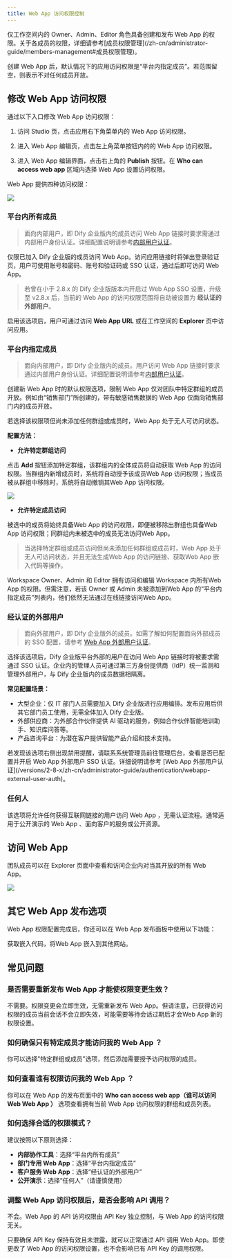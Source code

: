 ```yaml
---
title: Web App 访问权限控制
---
```


<Info>
  仅工作空间内的 Owner、Admin、Editor 角色具备创建和发布 Web App 的权限。关于各成员的权限，详细请参考[成员权限管理](/zh-cn/administrator-guide/members-management#成员权限管理)。
</Info>

创建 Web App 后，默认情况下的应用访问权限是“平台内指定成员”。若范围留空，则表示不对任何成员开放。

## 修改 Web App 访问权限

通过以下入口修改 Web App 访问权限：

1. 访问 Studio 页，点击应用右下角菜单内的 Web App 访问权限。

2. 进入 Web App 编辑页，点击左上角菜单按钮内的的 Web App 访问权限。

3. 进入 Web App 编辑界面，点击右上角的 **Publish** 按钮。在 **Who can access web app** 区域内选择 Web App 设置访问权限。

Web App 提供四种访问权限：

![](https://assets-docs.dify.ai/2025/06/323f40cbf4d0091bc84724fd0bee529c.png)

### 平台内所有成员

> 面向内部用户，即 Dify 企业版内的成员访问 Web App 链接时要求需通过内部用户身份认证。详细配置说明请参考[内部用户认证](/versions/2-8-x/zh-cn/administrator-guide/authentication/enterprise-user-auth)。

仅限已加入 Dify 企业版的成员访问 Web App。访问应用链接时将弹出登录验证页，用户可使用账号和密码、账号和验证码或 SSO 认证，通过后即可访问 Web App。

> 若曾在小于 2.8.x 的 Dify 企业版版本内开启过 Web App SSO 设置，升级至 v2.8.x 后，当前的 Web App 的访问权限范围将自动被设置为 **经认证的外部用户**。

启用该选项后，用户可通过访问 **Web App URL** 或在工作空间的 **Explorer** 页中访问应用。

### 平台内指定成员

> 面向内部用户，即 Dify 企业版内的成员。用户访问 Web App 链接时要求通过内部用户身份认证。详细配置说明请参考[内部用户认证](/versions/2-8-x/zh-cn/administrator-guide/authentication/enterprise-user-auth)。

创建新 Web App 时的默认权限选项，限制 Web App 仅对团队中特定群组的成员开放。例如由“销售部门”所创建的，带有敏感销售数据的 Web App 仅面向销售部门内的成员开放。

若选择该权限项但尚未添加任何群组或成员时，Web App 处于无人可访问状态。

**配置方法：**

- **允许特定群组访问**

点击 **Add** 按钮添加特定群组，该群组内的全体成员将自动获取 Web App 的访问权限。当群组内新增成员时，系统将自动授予该成员Web App 访问权限；当成员被从群组中移除时，系统将自动撤销其Web App 访问权限。

![](https://assets-docs.dify.ai/2025/06/2ae6a255c949c0e28ab2acd087db9b62.png)

- **允许特定成员访问**

被选中的成员将始终具备Web App 的访问权限，即便被移除出群组也具备Web App 访问权限；同群组内未被选中的成员无法访问Web App。

> 当选择特定群组或成员访问但尚未添加任何群组或成员时，Web App 处于无人可访问状态，并且无法生成Web App 的访问链接、获取Web App 嵌入代码等操作。

<Info>
    Workspace Owner、Admin 和 Editor 拥有访问和编辑 Workspace 内所有Web App 的权限。但需注意，若该 Owner 或 Admin 未被添加到Web App 的“平台内指定成员”列表内，他们依然无法通过在线链接访问Web App。
</Info>

### 经认证的外部用户

> 面向外部用户，即 Dify 企业版外的成员。如需了解如何配置面向外部成员的 SSO 配置，请参考 [Web App 外部用户认证](/versions/2-8-x/zh-cn/administrator-guide/authentication/webapp-external-user-auth)。

选择该选项后，Dify 企业版平台外部的用户在访问 Web App 链接时将被要求需通过 SSO 认证。企业内的管理人员可通过第三方身份提供商（IdP）统一监测和管理外部用户，与 Dify 企业版内的成员数据相隔离。

**常见配置场景：**

- 大型企业：仅 IT 部门人员需要加入 Dify 企业版进行应用编排。发布应用后供其它部门员工使用，无需全体加入 Dify 企业版。
- 外部供应商：为外部合作伙伴提供 AI 驱动的服务，例如合作伙伴智能培训助手、知识库问答等。
- 产品咨询平台：为潜在客户提供智能产品介绍和技术支持。

<Info>
  若发现该选项右侧出现禁用提醒，请联系系统管理员前往管理后台，查看是否已配置并开启 Web App 外部用户 SSO 认证。详细说明请参考 [Web App 外部用户认证](/versions/2-8-x/zh-cn/administrator-guide/authentication/webapp-external-user-auth)。
</Info>

### 任何人

该选项将允许任何获得互联网链接的用户访问 Web App ，无需认证流程。通常适用于公开演示的 Web App 、面向客户的服务或公开资源。

## 访问 Web App 

团队成员可以在 Explorer 页面中查看和访问企业内对当其开放的所有 Web App。

![](https://assets-docs.dify.ai/2025/04/44a22b6f66f80eae805a307388e5b3e9.png)

## 其它 Web App 发布选项

Web App 权限配置完成后，你还可以在 Web App 发布面板中使用以下功能：

<Card title="嵌入网站" icon="link" href="/zh-cn/user-guide/application-publishing/embedding-in-websites">
  获取嵌入代码，将Web App 嵌入到其他网站。
</Card>

## 常见问题

### 是否需要重新发布 Web App 才能使权限变更生效？

不需要。权限变更会立即生效，无需重新发布 Web App。但请注意，已获得访问权限的成员当前会话不会立即失效，可能需要等待会话过期后才会Web App 新的权限设置。

### 如何确保只有特定成员才能访问我的 Web App ？

你可以选择"特定群组或成员"选项，然后添加需要授予访问权限的成员。

### 如何查看谁有权限访问我的 Web App ？

你可以在 Web App 的发布页面中的 **Who can access web app（谁可以访问 Web Web App ）** 选项查看拥有当前 Web App 访问权限的群组和成员列表。

### 如何选择合适的权限模式？

建议按照以下原则选择：

- **内部协作工具**：选择“平台内所有成员”
- **部门专用 Web App**：选择“平台内指定成员”
- **客户服务 Web App**：选择“经认证的外部用户”
- **公开演示**：选择“任何人”（请谨慎使用）

### 调整 Web App 访问权限后，是否会影响 API 调用？

不会。Web App 的 API 访问权限由 API Key 独立控制，与 Web App 的访问权限无关。

只要确保 API Key 保持有效且未泄露，就可以正常通过 API 调用 Web App。即使更改了 Web App 的访问权限设置，也不会影响已有 API Key 的调用权限。
